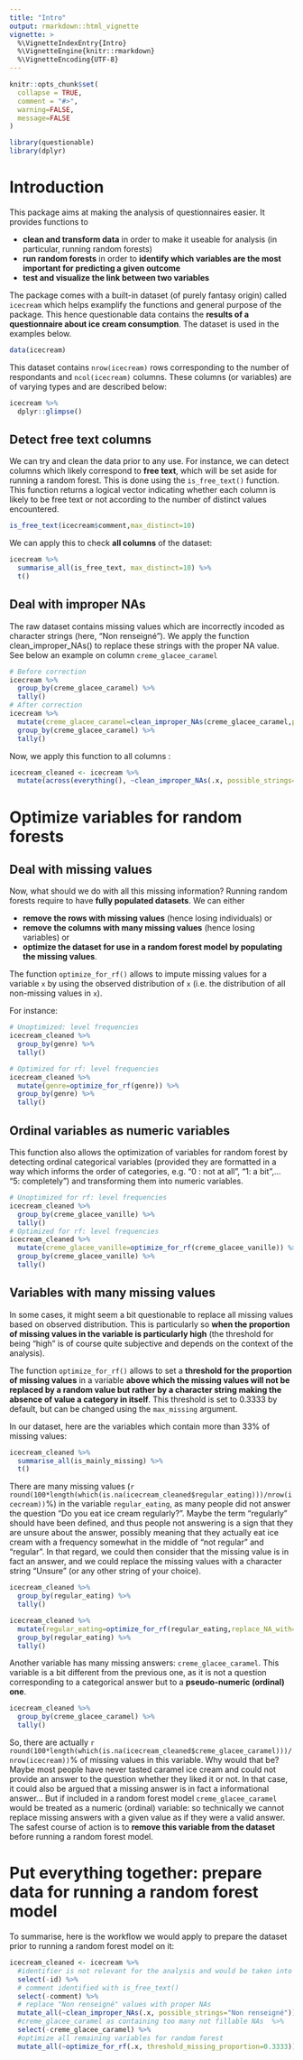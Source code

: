 ```yaml
---
title: "Intro"
output: rmarkdown::html_vignette
vignette: >
  %\VignetteIndexEntry{Intro}
  %\VignetteEngine{knitr::rmarkdown}
  %\VignetteEncoding{UTF-8}
---
```


```r
knitr::opts_chunk$set(
  collapse = TRUE,
  comment = "#>",
  warning=FALSE,
  message=FALSE
)
```

```r
library(questionable)
library(dplyr)
```

# Introduction 

This package aims at making the analysis of questionnaires easier. It provides functions to

- **clean and transform data** in order to make it useable for analysis (in particular, running random forests)
- **run random forests** in order to **identify which variables are the most important for predicting a given outcome**
- **test and visualize the link between two variables**

The package comes with a built-in dataset (of purely fantasy origin) called `icecream` which helps examplify the functions and general purpose of the package. This hence questionable data contains the **results of a questionnaire about ice cream consumption**. The dataset is used in the examples below.

```r
data(icecream)
```

This dataset contains `nrow(icecream)` rows corresponding to the number of respondants and `ncol(icecream)` columns. These columns (or variables) are of varying types and are described below:

```r
icecream %>% 
  dplyr::glimpse()
```

## Detect free text columns

We can try and clean the data prior to any use. For instance, we can detect columns which likely correspond to **free text**, which will be set aside for running a random forest. This is done using the `is_free_text()` function. This function returns a logical vector indicating whether each column is likely to be free text or not according to the number of distinct values encountered.

```r
is_free_text(icecream$comment,max_distinct=10)
```
We can apply this to check **all columns** of the dataset:

```r
icecream %>% 
  summarise_all(is_free_text, max_distinct=10) %>%
  t()
```
## Deal with improper NAs

The raw dataset contains missing values which are incorrectly incoded as character strings (here, "Non renseigné").
We apply the function clean_improper_NAs() to replace these strings with the proper NA value. See below an example on column `creme_glacee_caramel`

```r
# Before correction
icecream %>%
  group_by(creme_glacee_caramel) %>%
  tally()
# After correction
icecream %>%
  mutate(creme_glacee_caramel=clean_improper_NAs(creme_glacee_caramel,possible_strings="Non renseigné")) %>%
  group_by(creme_glacee_caramel) %>% 
  tally()
```

Now, we apply this function to all columns :

```r
icecream_cleaned <- icecream %>%
  mutate(across(everything(), ~clean_improper_NAs(.x, possible_strings="Non renseigné")))
```

# Optimize variables for random forests

## Deal with missing values

Now, what should we do with all this missing information? Running random forests require to have **fully populated datasets**. We can either 

- **remove the rows with missing values** (hence losing individuals) or 
- **remove the columns with many missing values** (hence losing variables) or 
- **optimize the dataset for use in a random forest model by populating the missing values**. 

The function `optimize_for_rf()` allows to impute missing values for a variable `x` by using the observed distribution of `x` (i.e. the distribution of all non-missing values in `x`).

For instance:

```r
# Unoptimized: level frequencies
icecream_cleaned %>% 
  group_by(genre) %>% 
  tally()

# Optimized for rf: level frequencies
icecream_cleaned %>% 
  mutate(genre=optimize_for_rf(genre)) %>% 
  group_by(genre) %>% 
  tally()
```



## Ordinal variables as numeric variables 

This function also allows the optimization of variables for random forest by detecting ordinal categorical variables (provided they are formatted in a way which informs the order of categories, e.g. "0 : not at all", "1: a bit",... "5: completely") and transforming them into numeric variables. 

```r
# Unoptimized for rf: level frequencies
icecream_cleaned %>% 
  group_by(creme_glacee_vanille) %>% 
  tally()
# Optimized for rf: level frequencies
icecream_cleaned %>% 
  mutate(creme_glacee_vanille=optimize_for_rf(creme_glacee_vanille)) %>% 
  group_by(creme_glacee_vanille) %>%
  tally()
```

## Variables with many missing values

In some cases, it might seem a bit questionable to replace all missing values based on observed distribution. This is particularly so **when the proportion of missing values in the variable is particularly high** (the threshold for being "high" is of course quite subjective and depends on the context of the analysis).

The function `optimize_for_rf()` allows to set a **threshold for the proportion of missing values** in a variable **above which the missing values will not be replaced by a random value but rather by a character string making the absence of value a category in itself**. This threshold is set to 0.3333 by default, but can be changed using the `max_missing` argument. 

In our dataset, here are the variables which contain more than 33% of missing values:

```r
icecream_cleaned %>% 
  summarise_all(is_mainly_missing) %>% 
  t()
```
There are many missing values (`r round(100*length(which(is.na(icecream_cleaned$regular_eating)))/nrow(icecream))`%) in the variable `regular_eating`, as many people did not answer the question "Do you eat ice cream regularly?". Maybe the term "regularly" should have been defined, and thus people not answering is a sign that they are unsure about the answer, possibly meaning that they actually eat ice cream with a frequency somewhat in the middle of "not regular" and "regular". In that regard, we could then consider that the missing value is in fact an answer, and we could replace the missing values with a character string "Unsure" (or any other string of your choice). 

```r
icecream_cleaned %>% 
  group_by(regular_eating) %>% 
  tally()

icecream_cleaned %>% 
  mutate(regular_eating=optimize_for_rf(regular_eating,replace_NA_with="Pas sûr(e)")) %>% 
  group_by(regular_eating) %>% 
  tally()
```

Another variable has many missing answers: `creme_glacee_caramel`. This variable is a bit different from the previous one, as it is not a question corresponding to a categorical answer but to a **pseudo-numeric (ordinal) one**. 

```r
icecream_cleaned %>% 
  group_by(creme_glacee_caramel) %>% 
  tally()
```
So, there are actually `r round(100*length(which(is.na(icecream_cleaned$creme_glacee_caramel)))/nrow(icecream))`% of missing values in this variable. Why would that be? Maybe most people have never tasted caramel ice cream and could not provide an answer to the question whether they liked it or not. In that case, it could also be argued that a missing answer is in fact a informational answer... But if included in a random forest model `creme_glacee_caramel` would be treated as a numeric (ordinal) variable: so technically we cannot replace missing answers with a given value as if they were a valid answer. The safest course of action is to **remove this variable from the dataset** before running a random forest model. 

# Put everything together: prepare data for running a random forest model

To summarise, here is the workflow we would apply to prepare the dataset prior to running a random forest model on it:

```r
icecream_cleaned <- icecream %>%
  #identifier is not relevant for the analysis and would be taken into account as numeric predictor
  select(-id) %>% 
  # comment identified with is_free_text()
  select(-comment) %>%
  # replace "Non renseigné" values with proper NAs
  mutate_all(~clean_improper_NAs(.x, possible_strings="Non renseigné")) %>% 
  #creme_glacee_caramel as containing too many not fillable NAs  %>% 
  select(-creme_glacee_caramel) %>%
  #optimize all remaining variables for random forest
  mutate_all(~optimize_for_rf(.x, threshold_missing_proportion=0.3333))
```

